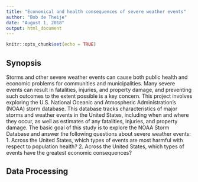 ---
title: "Economical and health consequences of severe weather events"
author: "Bob de Theije"
date: "August 1, 2018"
output: html_document
---

```{r setup, include=FALSE}
knitr::opts_chunk$set(echo = TRUE)
```

## Synopsis

Storms and other severe weather events can cause both public health and economic problems for communities and municipalities. Many severe events can result in fatalities, injuries, and property damage, and preventing such outcomes to the extent possible is a key concern.
This project involves exploring the U.S. National Oceanic and Atmospheric Administration's (NOAA) storm database. This database tracks characteristics of major storms and weather events in the United States, including when and where they occur, as well as estimates of any fatalities, injuries, and property damage.
The basic goal of this study is to explore the NOAA Storm Database and answer the following questions about severe weather events:
1. Across the United States, which types of events are most harmful with respect to population health?
2. Across the United States, which types of events have the greatest economic consequences?

## Data Processing